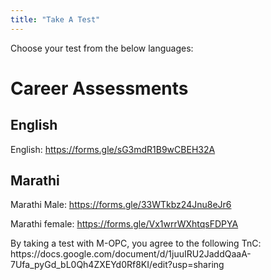```yaml
---
title: "Take A Test"
---
```


Choose your test from the below languages:

# Career Assessments

## English

English: <https://forms.gle/sG3mdR1B9wCBEH32A>

## Marathi

Marathi Male: <https://forms.gle/33WTkbz24Jnu8eJr6>

Marathi female: <https://forms.gle/Vx1wrrWXhtqsFDPYA>

By taking a test with M-OPC, you agree to the following TnC: https://docs.google.com/document/d/1juuIRU2JaddQaaA-7Ufa_pyGd_bL0Qh4ZXEYd0Rf8KI/edit?usp=sharing
